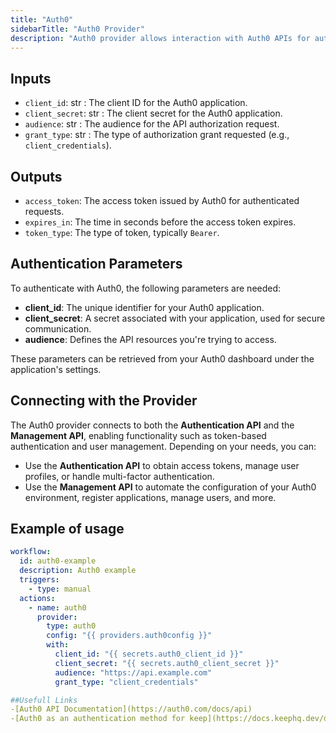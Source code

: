 ```yaml
---
title: "Auth0"
sidebarTitle: "Auth0 Provider"
description: "Auth0 provider allows interaction with Auth0 APIs for authentication and user management."
---
```


## Inputs

- `client_id`: str : The client ID for the Auth0 application.
- `client_secret`: str : The client secret for the Auth0 application.
- `audience`: str : The audience for the API authorization request.
- `grant_type`: str : The type of authorization grant requested (e.g., `client_credentials`).

## Outputs

- `access_token`: The access token issued by Auth0 for authenticated requests.
- `expires_in`: The time in seconds before the access token expires.
- `token_type`: The type of token, typically `Bearer`.

## Authentication Parameters

To authenticate with Auth0, the following parameters are needed:
- **client_id**: The unique identifier for your Auth0 application.
- **client_secret**: A secret associated with your application, used for secure communication.
- **audience**: Defines the API resources you're trying to access.

These parameters can be retrieved from your Auth0 dashboard under the application's settings.

## Connecting with the Provider

The Auth0 provider connects to both the **Authentication API** and the **Management API**, enabling functionality such as token-based authentication and user management. Depending on your needs, you can:
- Use the **Authentication API** to obtain access tokens, manage user profiles, or handle multi-factor authentication.
- Use the **Management API** to automate the configuration of your Auth0 environment, register applications, manage users, and more.

## Example of usage

```yaml
workflow:
  id: auth0-example
  description: Auth0 example
  triggers:
    - type: manual
  actions:
    - name: auth0
      provider:
        type: auth0
        config: "{{ providers.auth0config }}"
        with:
          client_id: "{{ secrets.auth0_client_id }}"
          client_secret: "{{ secrets.auth0_client_secret }}"
          audience: "https://api.example.com"
          grant_type: "client_credentials"

##Usefull Links
-[Auth0 API Documentation](https://auth0.com/docs/api)
-[Auth0 as an authentication method for keep](https://docs.keephq.dev/deployment/authentication/auth0-auth)

